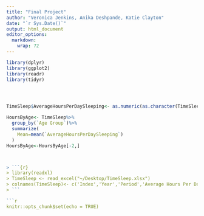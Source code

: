 ```yaml
---
title: "Final Project"
author: "Veronica Jenkins, Anika Deshpande, Katie Clayton"
date: "`r Sys.Date()`"
output: html_document
editor_options: 
  markdown: 
    wrap: 72
---
```


```r
library(dplyr)
library(ggplot2)
library(readr)
library(tidyr)




TimeSleep$AverageHoursPerDaySleeping<- as.numeric(as.character(TimeSleep$AverageHoursPerDaySleeping))

HoursByAge<- TimeSleep%>%
  group_by(`Age Group`)%>%
  summarize(
    Mean=mean(`AverageHoursPerDaySleeping`)
  )
HoursByAge<-HoursByAge[-2,]



> ```{r}
> library(readxl)
> TimeSleep <- read_excel("~/Desktop/TimeSleep.xlsx")
> colnames(TimeSleep)<- c('Index','Year','Period','Average Hours Per Day Sleeping','Standard Error','Type of Days','Age Group','Activity','Sex')
> ```

```r
knitr::opts_chunk$set(echo = TRUE)
```




